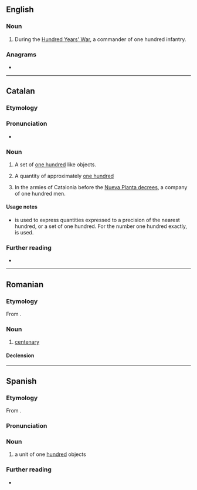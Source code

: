 ==English==

===Noun===
{{en-noun}}

# {{lb|en|historical|military}} During the [[:w:Hundred Years' War|Hundred Years' War]], a commander of one hundred infantry.

===Anagrams===
* {{anagrams|en|a=aceennrt|enneract|entrance|rectenna}}

----

==Catalan==

===Etymology===
{{af|ca|centè|-ar}}

===Pronunciation===
* {{ca-IPA}}

===Noun===
{{ca-noun|m}}

# A set of [[one hundred]] like objects.
#: {{ux|ca|Prop d'un '''centenar''' de persones es van congregar ahir a la plaça Sant Jaume.|Nearly a '''hundred''' people came together yesterday at the Plaça Sant Jaume.}}
# A quantity of approximately [[one hundred]]
# {{lb|ca|historical|military}} In the armies of Catalonia before the [[:w:Nueva Planta decrees|Nueva Planta decrees]], a company of one hundred men.

====Usage notes====
* {{m|ca||Centenar}} is used to express quantities expressed to a precision of the nearest hundred, or a set of one hundred. For the number one hundred exactly, {{m|ca|cent}} is used.

===Further reading===
* {{R:IEC2}}

----

==Romanian==

===Etymology===
From {{bor|ro|la|centenarius}}.

===Noun===
{{ro-noun|n|centenare}}

# [[centenary]]

====Declension====
{{ro-noun-n}}

----

==Spanish==

===Etymology===
From {{suffix|es|centena|ar}}.

===Pronunciation===
{{es-pr}}

===Noun===
{{es-noun|m}}

# a unit of one [[hundred]] objects
#: {{syn|es|centena}}

===Further reading===
* {{R:es:DRAE}}